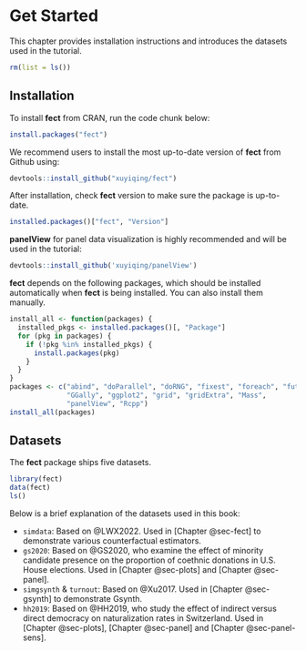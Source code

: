# Get Started {#sec-start}

This chapter provides installation instructions and introduces the datasets used in the tutorial.

```r
rm(list = ls())
```

## Installation

To install **fect** from CRAN, run the code chunk below:

```r
install.packages("fect")
```

We recommend users to install the most up-to-date version of **fect** from Github using:

```r
devtools::install_github("xuyiqing/fect")
```

After installation, check **fect** version to make sure the package is up-to-date.

```r
installed.packages()["fect", "Version"]
```

**panelView** for panel data visualization is highly recommended and will be used in the tutorial:

```r
devtools::install_github('xuyiqing/panelView')
```

**fect** depends on the following packages, which should be installed automatically when **fect** is being installed. You can also install them manually.

```r
install_all <- function(packages) {
  installed_pkgs <- installed.packages()[, "Package"]
  for (pkg in packages) {
    if (!pkg %in% installed_pkgs) {
      install.packages(pkg)
    }
  }
}
packages <- c("abind", "doParallel", "doRNG", "fixest", "foreach", "future", 
              "GGally", "ggplot2", "grid", "gridExtra", "Mass", 
              "panelView", "Rcpp")
install_all(packages)
```

## Datasets

The **fect** package ships five datasets.

```r
library(fect)
data(fect)
ls()
```

Below is a brief explanation of the datasets used in this book:

-   `simdata`: Based on @LWX2022. Used in [Chapter @sec-fect] to demonstrate various counterfactual estimators.\
-   `gs2020`: Based on @GS2020, who examine the effect of minority candidate presence on the proportion of coethnic donations in U.S. House elections. Used in [Chapter @sec-plots] and [Chapter @sec-panel].\
-   `simgsynth` & `turnout`: Based on @Xu2017. Used in [Chapter @sec-gsynth] to demonstrate Gsynth.
-   `hh2019`: Based on @HH2019, who study the effect of indirect versus direct democracy on naturalization rates in Switzerland. Used in [Chapter @sec-plots], [Chapter @sec-panel] and [Chapter @sec-panel-sens].
